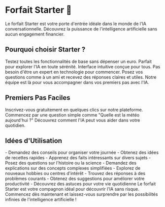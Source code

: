 # Forfait Starter 🌱

Le forfait Starter est votre porte d'entrée idéale dans le monde de l'IA conversationnelle. Découvrez la puissance de l'intelligence artificielle sans aucun engagement financier.

## Pourquoi choisir Starter ?

<CardGroup cols={2}>
  <Card title="100% Gratuit" icon="gift">
    Testez toutes les fonctionnalités de base sans dépenser un euro. Parfait pour explorer l'IA en toute sérénité.
  </Card>
  <Card title="Ultra Simple" icon="zap">
    Interface intuitive conçue pour tous. Pas besoin d'être un expert en technologie pour commencer.
  </Card>
  <Card title="Conversations Naturelles" icon="message-circle">
    Posez vos questions comme à un ami et recevez des réponses claires et utiles.
  </Card>
  <Card title="Support Disponible" icon="help-circle">
    Notre équipe est là pour vous accompagner dans vos premiers pas avec l'IA.
  </Card>
</CardGroup>

## Premiers Pas Faciles

<Steps>
  <Step title="Créez votre compte">
    Inscrivez-vous gratuitement en quelques clics sur notre plateforme.
  </Step>
  <Step title="Posez votre première question">
    Commencez par une question simple comme "Quelle est la météo aujourd'hui ?"
  </Step>
  <Step title="Explorez les possibilités">
    Découvrez comment l'IA peut vous aider dans votre quotidien.
  </Step>
</Steps>

## Idées d'Utilisation

<AccordionGroup>
  <Accordion title="Questions du Quotidien">
    - Demandez des conseils pour organiser votre journée
    - Obtenez des idées de recettes rapides
    - Apprenez des faits intéressants sur divers sujets
  </Accordion>
  <Accordion title="Apprentissage et Découverte">
    - Posez des questions sur l'histoire ou la science
    - Demandez des explications sur des concepts complexes simplifiées
    - Explorez de nouveaux hobbies ou centres d'intérêt
  </Accordion>
  <Accordion title="Aide Pratique">
    - Trouvez des réponses à des problèmes courants
    - Obtenez des suggestions pour améliorer votre productivité
    - Découvrez des astuces pour votre vie quotidienne
  </Accordion>
</AccordionGroup>

<Update label="Lancez-vous !" description="Prêt à commencer votre aventure IA ?">
  Le forfait Starter est votre compagnon idéal pour découvrir l'IA sans risque. Commencez dès maintenant et laissez-vous surprendre par les possibilités infinies de l'intelligence artificielle !
</Update>